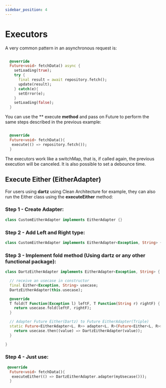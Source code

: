 ```yaml
---
sidebar_position: 4
---
```


# Executors

A very common pattern in an asynchronous request is:

```dart

  @override
  Future<void> fetchData() async {
    setLoading(true);
    try {
      final result = await repository.fetch();
      update(result);
    } catch(e){
      setError(e);
    }
    setLoading(false);
  }

```

You can use the ** execute **method** and pass on Future to perform the same steps described in the previous example:

```dart

  @override
  Future<void> fetchData(){
   execute(() => repository.fetch());
  }

```
The executors work like a switchMap, that is, if called again, the previous execution will be canceled. It is also possible to set a debounce time.


## Execute Either (**EitherAdapter**)

For users using **dartz** using Clean Architecture for example, they can also run the Either class using the **executeEither** method:


### Step 1 - Create Adapter:

```dart
class CustomEitherAdapter implements EitherAdapter {}
```

### Step 2 - Add Left and Right type:

```dart
class CustomEitherAdapter implements EitherAdapter<Exception, String> {}
```

### Step 3 - Implement fold method (Using dartz or any other functional package):

```dart
class DartzEitherAdapter implements EitherAdapter<Exception, String> {

  // receive an usecase in constructor
  final Either<Exception, String> usecase;
  DartzEitherAdapter(this.usecase);

  @override
  T fold(T Function(Exception l) leftF, T Function(String r) rightF) {
    return usecase.fold(leftF, rightF);
  }

  // Adapter Future Either(Dartz) to Future EitherAdapter(Triple)
  static Future<EitherAdapter<L, R>> adapter<L, R>(Future<Either<L, R>> usecase) {
    return usecase.then((value) => DartzEitherAdapter(value));
  }

}
```

### Step 4 - Just use:

```dart
 @override
  Future<void> fetchData(){
   executeEither(() => DartzEitherAdapter.adapter(myUsecase()));
  }
```

